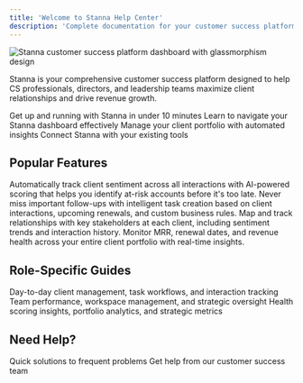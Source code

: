 ```yaml
---
title: 'Welcome to Stanna Help Center'
description: 'Complete documentation for your customer success platform'
---
```


<Frame>
  <img src="/images/dashboard-snippet.svg" alt="Stanna customer success platform dashboard with glassmorphism design" />
</Frame>

Stanna is your comprehensive customer success platform designed to help CS professionals, directors, and leadership teams maximize client relationships and drive revenue growth.

<CardGroup cols={2}>
  <Card
    title="Quick Setup"
    icon="rocket"
    href="/getting-started/setup"
  >
    Get up and running with Stanna in under 10 minutes
  </Card>
  <Card
    title="Dashboard Overview"
    icon="chart-line"
    href="/getting-started/dashboard-overview"
  >
    Learn to navigate your Stanna dashboard effectively
  </Card>
  <Card
    title="Client Management"
    icon="users"
    href="/features/client-management"
  >
    Manage your client portfolio with automated insights
  </Card>
  <Card
    title="Integrations"
    icon="plug"
    href="/integrations/overview"
  >
    Connect Stanna with your existing tools
  </Card>
</CardGroup>

## Popular Features

<AccordionGroup>
  <Accordion title="Sentiment Analysis" icon="heart">
    Automatically track client sentiment across all interactions with AI-powered scoring that helps you identify at-risk accounts before it's too late.
  </Accordion>

  <Accordion title="Task Automation" icon="robot">
    Never miss important follow-ups with intelligent task creation based on client interactions, upcoming renewals, and custom business rules.
  </Accordion>

  <Accordion title="Stakeholder Management" icon="users-gear">
    Map and track relationships with key stakeholders at each client, including sentiment trends and interaction history.
  </Accordion>

  <Accordion title="Revenue Tracking" icon="dollar-sign">
    Monitor MRR, renewal dates, and revenue health across your entire client portfolio with real-time insights.
  </Accordion>
</AccordionGroup>

## Role-Specific Guides

<CardGroup cols={3}>
  <Card
    title="CS Professionals"
    icon="headset"
    href="/user-guides/cs-pro/client-management"
  >
    Day-to-day client management, task workflows, and interaction tracking
  </Card>
  <Card
    title="CS Directors"
    icon="users-between-lines"
    href="/pages/workspaces"
  >
    Team performance, workspace management, and strategic oversight
  </Card>
  <Card
    title="Leadership"
    icon="building"
    href="/pages/health-score"
  >
    Health scoring insights, portfolio analytics, and strategic metrics
  </Card>
</CardGroup>

## Need Help?

<CardGroup cols={2}>
  <Card
    title="Common Issues"
    icon="wrench"
    href="/support/troubleshooting/common-issues"
  >
    Quick solutions to frequent problems
  </Card>
  <Card
    title="Contact Support"
    icon="envelope"
    href="mailto:support@gostanna.com"
  >
    Get help from our customer success team
  </Card>
</CardGroup>
